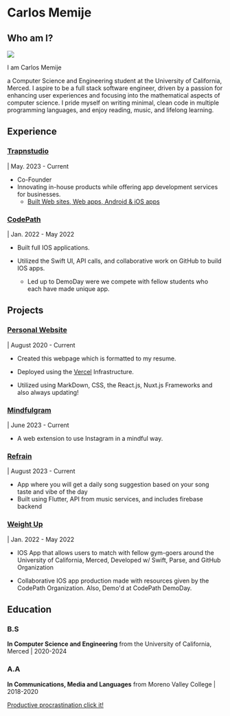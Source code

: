 # Carlos Memije

## Who am I?

[<img src="/img/about.jpg" />](/GTR)

I am Carlos Memije

a Computer Science and Engineering student at the University of California, Merced. I aspire to be a full stack software engineer, driven by a passion for enhancing user experiences and focusing into the mathematical aspects of computer science. I pride myself on writing minimal, clean code in multiple programming languages, and enjoy reading, music, and lifelong learning.

## Experience

### [Trapnstudio](https://www.trapnstudio.dev/)

| May. 2023 - Current

- Co-Founder
- Innovating in-house products while offering app development services for businesses.
  - [Built Web sites, Web apps, Android & iOS apps](https://www.trapnstudio.dev/products)

### [CodePath](https://info.codepath.org/ios-mobile-development)

| Jan. 2022 - May 2022

- Built full IOS applications.

- Utilized the Swift UI, API calls, and collaborative work on GitHub to build IOS apps.
  - Led up to DemoDay were we compete with fellow students who each have made unique app.

## Projects

### [Personal Website](https://github.com/carlosmemije/carlosmemije.com)

| August 2020 - Current

- Created this webpage which is formatted to my resume.

- Deployed using the [Vercel](https://vercel.com/home) Infrastructure.

- Utilized using MarkDown, CSS, the React.js, Nuxt.js Frameworks and also always updating!

### [Mindfulgram](https://www.mindfulgram.app/)

| June 2023 - Current

- A web extension to use Instagram in a mindful way.

### [Refrain](https://github.com/carlosmemije/RefrainApp)

| August 2023 - Current

- App where you will get a daily song suggestion based on your song taste and vibe of the day
- Built using Flutter, API from music services, and includes firebase backend

### [Weight Up](https://github.com/CodePath-GroupProject/Codepath-Project/)

| Jan. 2022 - May 2022

- IOS App that allows users to match with fellow gym-goers around the University of California, Merced, Developed w/ Swift, Parse, and GitHub Organization

- Collaborative IOS app production made with resources given by the CodePath Organization. Also, Demo'd at CodePath DemoDay.

## Education

### B.S

**In Computer Science and Engineering** from the University of California, Merced | 2020-2024

### A.A

**In Communications, Media and Languages** from Moreno Valley College | 2018-2020

[Productive procrastination click it!](https://sudoku.com/)
